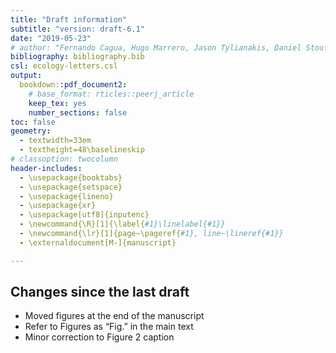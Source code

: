 ```yaml
---
title: "Draft information"
subtitle: "version: draft-6.1"
date: "2019-05-23"
# author: "Fernando Cagua, Hugo Marrero, Jason Tylianakis, Daniel Stouffer"
bibliography: bibliography.bib
csl: ecology-letters.csl
output:
  bookdown::pdf_document2:
    # base_format: rticles::peerj_article
    keep_tex: yes
    number_sections: false
toc: false
geometry: 
  - textwidth=33em
  - textheight=48\baselineskip
# classoption: twocolumn
header-includes:
  - \usepackage{booktabs}
  - \usepackage{setspace}
  - \usepackage{lineno}
  - \usepackage{xr}
  - \usepackage[utf8]{inputenc}
  - \newcommand{\R}[1]{\label{#1}\linelabel{#1}}
  - \newcommand{\lr}[1]{page~\pageref{#1}, line~\lineref{#1}}
  - \externaldocument[M-]{manuscript}

---
```


\onehalfspacing

## Changes since the last draft

* Moved figures at the end of the manuscript
* Refer to Figures as "Fig." in the main text
* Minor correction to Figure 2 caption
